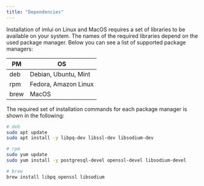 ```yaml
---
title: "Dependencies"
---
```


Installation of imlui on Linux and MacOS requires a set of libraries to be available on your system. The names of the required libraries depend on the used package manager. Below you can see a list of supported package managers:

| PM   | OS                   |
| ---- | -------------------- |
| deb  | Debian, Ubuntu, Mint |
| rpm  | Fedora, Amazon Linux |
| brew | MacOS                |

The required set of installation commands for each package manager is shown in the following:

```bash
# deb
sudo apt update
sudo apt install -y libpq-dev libssl-dev libsodium-dev

# rpm
sudo yum update
sudo yum install -y postgresql-devel openssl-devel libsodium-devel

# brew
brew install libpq openssl libsodium
```
